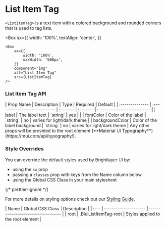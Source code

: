 
# List Item Tag

`<ListItemTag>` is a text item with a colored background and rounded corners that is used to tag lists.

<Box
    sx={{
        width: '100%',
        textAlign: 'center',
    }}
>
    <Box
        sx={{
            width: '100%',
            maxWidth: '600px',
        }}
        component="img"
        alt="List Item Tag"
        src={ListItemTag}
    />
</Box>

### List Item Tag API

<Box>
| Prop Name       | Description                   | Type     | Required | Default                     |
| :-------------- | :---------------------------- | :------- | :------- | :-------------------------- |
| label           | The label text                | `string` | yes      |                             |
| fontColor       | Color of the label            | `string` | no       | varies for light/dark theme |
| backgroundColor | Color of the label background | `string` | no       | varies for light/dark theme |

</Box>
Any other props will be provided to the root element [**Material UI Typography**](https://mui.com/api/typography/).

### Style Overrides

You can override the default styles used by Brightlayer UI by:

-   using the `sx` prop
-   passing a `classes` prop with keys from the Name column below
-   using the Global CSS Class in your main stylesheet

{/* prettier-ignore */}
<p>For more details on styling options check out our <a href={`https://github.com/etn-ccis/blui-react-component-library/blob/${DOCS_BRANCH}/docs/src/shared/markdown/StyleOverridesGuide.md`}>Styling Guide</a>.</p>

<Box>
| Name | Global CSS Class      | Description                        |
| :--- | :-------------------- | :--------------------------------- |
| root | .BluiListItemTag-root | Styles applied to the root element |

</Box>
